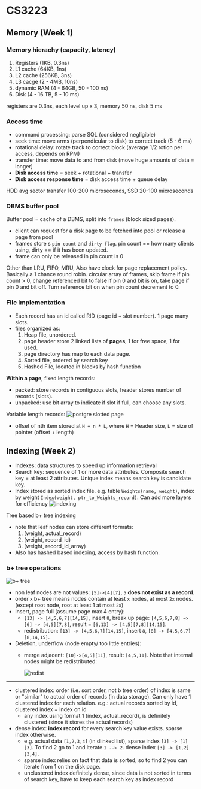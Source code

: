 # CS3223

## Memory (Week 1)

### Memory hierachy (capacity, latency)

1. Registers (1KB, 0.3ns)
2. L1 cache (64KB, 1ns)
3. L2 cache (256KB, 3ns)
4. L3 cacge (2 - 4MB, 10ns)
5. dynamic RAM (4 - 64GB, 50 - 100 ns)
6. Disk (4 - 16 TB, 5 - 10 ms)

registers are 0.3ns, each level up x 3, memory 50 ns, disk 5 ms

### Access time
- command processing: parse SQL (considered negligible)
- seek time: move arms (perpendicular to disk) to correct track (5 - 6 ms)
- rotational delay: rotate track to correct block (average 1/2 rotion per access, depends on RPM)
- transfer time: move data to and from disk (move huge amounts of data = longer)
- **Disk access time** = seek + rotational + transfer
- **Disk access response time** = disk access time + queue delay

HDD avg sector transfer 100-200 microseconds, SSD 20-100 microseconds

### DBMS buffer pool

Buffer pool = cache of a DBMS, split into `frames` (block sized pages).
- client can request for a disk page to be fetched into pool or release a page from pool
- frames store s `pin count` and `dirty flag`. pin count == how many clients using, dirty == if it has been updated.
- frame can only be released in pin count is 0

Other than LRU, FIFO, MRU, Also have clock for page replacement policy. Basically a 1 chance round robin. 
circular array of frames, skip frame if pin count > 0, change referenced bit to false if pin 0 and bit is on, take page if pin 0 and bit off.
Turn reference bit on when pin count decrement to 0.

### File implementation
- Each record has an id called RID (page id + slot number). 1 page many slots.
- files organized as:
  1. Heap file, unordered. 
    1. page header store 2 linked lists of **pages**, 1 for free space, 1 for used.
    2. page directory has map to each data page.
  2. Sorted file, ordered by search key
  3. Hashed File, located in blocks by hash function

**Within a page**, fixed length records:
- packed: store records in contiguous slots, header stores number of records (slots).
- unpacked: use bit array to indicate if slot if full, can choose any slots.

Variable length records:
![postgre slotted page](./res/pgSlottedPage.png)
- offset of nth item stored at `H + n * L`, where `H` = Header size, `L` = size of pointer (offset + length)

## Indexing (Week 2)

- Indexes: data structures to speed up information retrieval
- Search key: sequence of 1 or more data attributes. Composite search key = at least 2 attributes. Unique index means search key is candidate key.
- Index stored as sorted index file. e.g. table `Weights(name, weight)`, index by weight `Index(weight, ptr_to_Weights_record)`. Can add more layers for efficiency
![indexing](indexing.png)

Tree based b+ tree indexing

- note that leaf nodes can store different formats:
    1. (weight, actual_record)
    2. (weight, record_id)
    3. (weight, record_id_array)
- Also has hashed based indexing, access by hash function.

### b+ tree operations
![b+ tree](btree.png)
- non leaf nodes are not values: `[5]->[4][7]`, `5` __does not exist as a record__.
- order `x` b+ tree means nodes contain at least `x` nodes, at most `2x` nodes. (except root node, root at least 1 at most `2x`)
- Insert, page full (assume page max 4 entry):
  - `[13] -> [4,5,6,7][14,15]`, insert `8`, break up page: `[4,5,6,7,8] => [6] -> [4,5][7,8]`, result = `[6,13] -> [4,5][7,8][14,15]`.
  - redistribution: `[13] -> [4,5,6,7][14,15]`, insert `8`, `[8] -> [4,5,6,7][8,14,15]`.
- Deletion, underflow (node empty/ too little entries):
  - merge adjacent: `[10]->[4,5][11]`, result: `[4,5,11]`. Note that internal nodes might be redistributed:

    ![redist](bredist.png)

---

- clustered index: order (i.e. sort order, not b tree order) of index is same or "similar" to actual order of records (in data storage). 
  Can only have 1 clustered index for each relation. e.g.: actual records sorted by id, clustered index = index on id
    - any index using format 1 (index, actual_record), is definitely clustered (since it stores the actual records)
- dense index: **index record** for every search key value exists. sparse index otherwise.
    - e.g. actual data `[1,2,3,4]` (in dlinked list), sparse index `[3] -> [1][3]`. To find 2 go to 1 and iterate `1 --> 2`. dense index `[3] -> [1,2][3,4]`.
    - sparse index relies on fact that data is sorted, so to find 2 you can iterate from 1 on the disk page.
    - unclustered index definitely dense, since data is not sorted in terms of search key, have to keep each search key as index record
